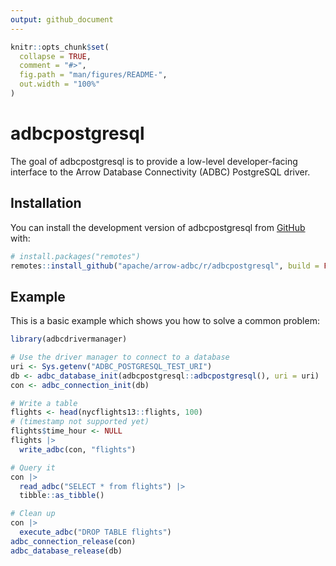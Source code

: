 ```yaml
---
output: github_document
---
```


<!---
  Licensed to the Apache Software Foundation (ASF) under one
  or more contributor license agreements.  See the NOTICE file
  distributed with this work for additional information
  regarding copyright ownership.  The ASF licenses this file
  to you under the Apache License, Version 2.0 (the
  "License"); you may not use this file except in compliance
  with the License.  You may obtain a copy of the License at
    http://www.apache.org/licenses/LICENSE-2.0
  Unless required by applicable law or agreed to in writing,
  software distributed under the License is distributed on an
  "AS IS" BASIS, WITHOUT WARRANTIES OR CONDITIONS OF ANY
  KIND, either express or implied.  See the License for the
  specific language governing permissions and limitations
  under the License.
-->

<!-- README.md is generated from README.Rmd. Please edit that file -->

```r
knitr::opts_chunk$set(
  collapse = TRUE,
  comment = "#>",
  fig.path = "man/figures/README-",
  out.width = "100%"
)
```

# adbcpostgresql

<!-- badges: start -->
<!-- badges: end -->

The goal of adbcpostgresql is to provide a low-level developer-facing interface
to the Arrow Database Connectivity (ADBC) PostgreSQL driver.

## Installation

You can install the development version of adbcpostgresql from [GitHub](https://github.com/) with:

``` r
# install.packages("remotes")
remotes::install_github("apache/arrow-adbc/r/adbcpostgresql", build = FALSE)
```

## Example

This is a basic example which shows you how to solve a common problem:

```r
library(adbcdrivermanager)

# Use the driver manager to connect to a database
uri <- Sys.getenv("ADBC_POSTGRESQL_TEST_URI")
db <- adbc_database_init(adbcpostgresql::adbcpostgresql(), uri = uri)
con <- adbc_connection_init(db)

# Write a table
flights <- head(nycflights13::flights, 100)
# (timestamp not supported yet)
flights$time_hour <- NULL
flights |>
  write_adbc(con, "flights")

# Query it
con |>
  read_adbc("SELECT * from flights") |>
  tibble::as_tibble()
```

```r
# Clean up
con |>
  execute_adbc("DROP TABLE flights")
adbc_connection_release(con)
adbc_database_release(db)
```
